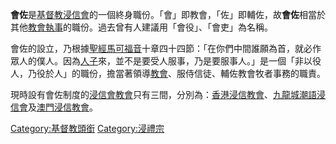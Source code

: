 '''會佐'''是[[基督教|基督教]][[浸信會|浸信會]]的一個終身職份。「會」即教會，「佐」即輔佐，故'''會佐'''相當於其他[[教會|教會]][[執事|執事]]的職份。過去曾有人建議用「會役」、「會吏」為名稱。

會佐的設立，乃根據[[聖經|聖經]][[馬可福音|馬可福音]]十章四十四節：「在你們中間誰願為首，就必作眾人的僕人。因為[[人子_(熟語)|人子]]來，並不是要受人服事，乃是要服事人。」是一個「非以役人，乃役於人」的職份，擔當著領導[[教會|教會]]、服侍信徒、輔佐教會牧者事務的職責。

現時設有會佐制度的[[浸信會|浸信會]][[教會|教會]]只有三間，分別為：[[香港浸信教會|香港浸信教會]]、[[九龍城潮語浸信會|九龍城潮語浸信會]]及[[澳門浸信教會|澳門浸信教會]]。

[[Category:基督教頭銜|Category:基督教頭銜]]
[[Category:浸禮宗|Category:浸禮宗]]